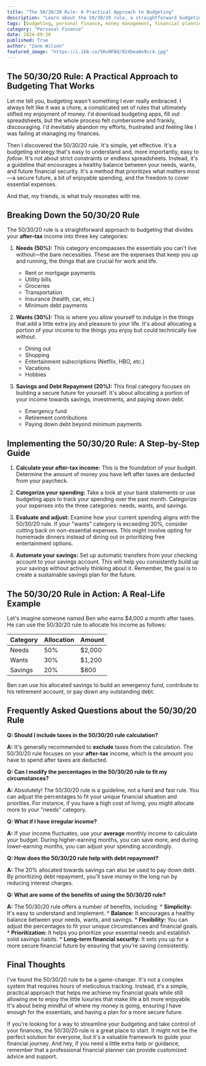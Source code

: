 ```yaml
---
title: "The 50/30/20 Rule: A Practical Approach to Budgeting"
description: "Learn about the 50/30/20 rule, a straightforward budgeting method that helps you allocate your income for needs, wants, and savings. This guide explains the rule, provides a step-by-step implementation plan, and addresses common questions."
tags: [budgeting, personal finance, money management, financial planning, 50/30/20 rule, savings, debt, financial goals, financial security, budgeting tips]
category: "Personal Finance"
date: 2024-09-30
published: True
author: "Zane Wilson"
featured_image: "https://i.ibb.co/5RvNFBd/024bea8e9cc4.jpg"
---
```


##  The 50/30/20 Rule: A Practical Approach to Budgeting That Works

Let me tell you, budgeting wasn't something I ever really embraced. I always felt like it was a chore, a complicated set of rules that ultimately stifled my enjoyment of money. I'd download budgeting apps, fill out spreadsheets, but the whole process felt cumbersome and frankly, discouraging. I'd inevitably abandon my efforts, frustrated and feeling like I was failing at managing my finances. 

Then I discovered the 50/30/20 rule.  It's simple, yet effective. It's a budgeting strategy that's easy to understand and, more importantly, easy to *follow*.  It's not about strict constraints or endless spreadsheets. Instead, it's a guideline that encourages a healthy balance between your needs, wants, and future financial security. It's a method that prioritizes what matters most—a secure future, a bit of enjoyable spending, and the freedom to cover essential expenses.

And that, my friends, is what truly resonates with me. 

## Breaking Down the 50/30/20 Rule

The 50/30/20 rule is a straightforward approach to budgeting that divides your **after-tax** income into three key categories:

1. **Needs (50%):** This category encompasses the essentials you can't live without—the bare necessities. These are the expenses that keep you up and running, the things that are crucial for work and life. 
    * Rent or mortgage payments
    * Utility bills
    * Groceries
    * Transportation 
    * Insurance (health, car, etc.)
    * Minimum debt payments

2. **Wants (30%):**  This is where you allow yourself to indulge in the things that add a little extra joy and pleasure to your life. It's about allocating a portion of your income to the things you enjoy but could technically live without. 
    * Dining out
    * Shopping
    * Entertainment subscriptions (Netflix, HBO, etc.)
    * Vacations
    * Hobbies 

3. **Savings and Debt Repayment (20%):**  This final category focuses on building a secure future for yourself.  It's about allocating a portion of your income towards savings, investments, and paying down debt.  
    * Emergency fund
    * Retirement contributions
    * Paying down debt beyond minimum payments

## Implementing the 50/30/20 Rule: A Step-by-Step Guide

1. **Calculate your after-tax income:**  This is the foundation of your budget.  Determine the amount of money you have left after taxes are deducted from your paycheck.

2. **Categorize your spending:**  Take a look at your bank statements or use budgeting apps to track your spending over the past month.  Categorize your expenses into the three categories: needs, wants, and savings.

3. **Evaluate and adjust:**  Examine how your current spending aligns with the 50/30/20 rule. If your "wants" category is exceeding 30%, consider cutting back on non-essential expenses.  This might involve opting for homemade dinners instead of dining out or prioritizing free entertainment options.

4. **Automate your savings:**  Set up automatic transfers from your checking account to your savings account. This will help you consistently build up your savings without actively thinking about it.  Remember, the goal is to create a sustainable savings plan for the future.

##  The 50/30/20 Rule in Action: A Real-Life Example

Let's imagine someone named Ben who earns $4,000 a month after taxes.  He can use the 50/30/20 rule to allocate his income as follows:

| Category | Allocation | Amount |
|---|---|---|
| Needs | 50% | $2,000 | 
| Wants | 30% | $1,200 |
| Savings | 20% | $800 |

Ben can use his allocated savings to build an emergency fund, contribute to his retirement account, or pay down any outstanding debt. 

##  Frequently Asked Questions about the 50/30/20 Rule

**Q: Should I include taxes in the 50/30/20 rule calculation?**

**A:**  It's generally recommended to **exclude** taxes from the calculation. The 50/30/20 rule focuses on your **after-tax** income, which is the amount you have to spend after taxes are deducted.

**Q: Can I modify the percentages in the 50/30/20 rule to fit my circumstances?**

**A:** Absolutely! The 50/30/20 rule is a guideline, not a hard and fast rule. You can adjust the percentages to fit your unique financial situation and priorities. For instance, if you have a high cost of living, you might allocate more to your "needs" category.

**Q:  What if I have irregular income?**

**A:**  If your income fluctuates, use your **average** monthly income to calculate your budget. During higher-earning months, you can save more, and during lower-earning months, you can adjust your spending accordingly.

**Q: How does the 50/30/20 rule help with debt repayment?**

**A:**  The 20% allocated towards savings can also be used to pay down debt. By prioritizing debt repayment, you'll save money in the long run by reducing interest charges.

**Q: What are some of the benefits of using the 50/30/20 rule?**

**A:**  The 50/30/20 rule offers a number of benefits, including:
    * **Simplicity:** It's easy to understand and implement.
    * **Balance:**  It encourages a healthy balance between your needs, wants, and savings.
    * **Flexibility:** You can adjust the percentages to fit your unique circumstances and financial goals.
    * **Prioritization:** It helps you prioritize your essential needs and establish solid savings habits.
    * **Long-term financial security:** It sets you up for a more secure financial future by ensuring that you're saving consistently.

##  Final Thoughts

I've found the 50/30/20 rule to be a game-changer. It's not a complex system that requires hours of meticulous tracking. Instead, it's a simple, practical approach that helps me achieve my financial goals while still allowing me to enjoy the little luxuries that make life a bit more enjoyable. It's about being mindful of where my money is going, ensuring I have enough for the essentials, and having a plan for a more secure future. 

If you're looking for a way to streamline your budgeting and take control of your finances, the 50/30/20 rule is a great place to start. It might not be the perfect solution for everyone, but it's a valuable framework to guide your financial journey. And hey, if you need a little extra help or guidance, remember that a professional financial planner can provide customized advice and support.  
